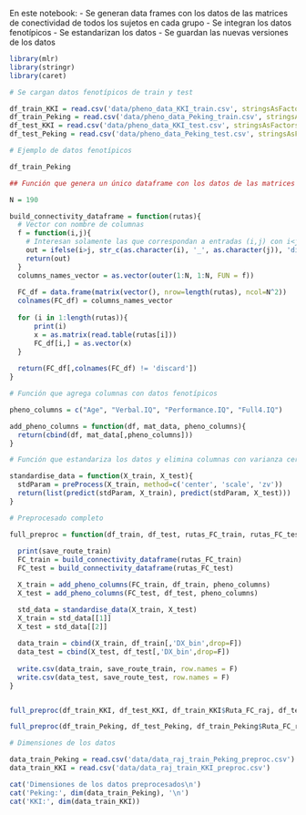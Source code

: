 En este notebook:
- Se generan data frames con los datos de las matrices de conectividad de todos los sujetos en cada grupo
- Se integran los datos fenotípicos 
- Se estandarizan los datos
- Se guardan las nuevas versiones de los datos

```r
library(mlr)
library(stringr)
library(caret)
```


```r
# Se cargan datos fenotípicos de train y test

df_train_KKI = read.csv('data/pheno_data_KKI_train.csv', stringsAsFactors = F)
df_train_Peking = read.csv('data/pheno_data_Peking_train.csv', stringsAsFactors = F)
df_test_KKI = read.csv('data/pheno_data_KKI_test.csv', stringsAsFactors = F)
df_test_Peking = read.csv('data/pheno_data_Peking_test.csv', stringsAsFactors = F)
```


```r
# Ejemplo de datos fenotípicos

df_train_Peking
```


```r
## Función que genera un único dataframe con los datos de las matrices de conectividad de todos los sujetos convertidas a vectores

N = 190

build_connectivity_dataframe = function(rutas){
  # Vector con nombre de columnas
  f = function(i,j){
    # Interesan solamente las que correspondan a entradas (i,j) con i<j ya que las matrices de conectividad son simétricas y con diagonal constante 1.
    out = ifelse(i>j, str_c(as.character(i), '_', as.character(j)), 'discard')
    return(out)
  }
  columns_names_vector = as.vector(outer(1:N, 1:N, FUN = f))
  
  FC_df = data.frame(matrix(vector(), nrow=length(rutas), ncol=N^2))
  colnames(FC_df) = columns_names_vector
  
  for (i in 1:length(rutas)){
      print(i)
      x = as.matrix(read.table(rutas[i]))
      FC_df[i,] = as.vector(x) 
  }
  
  return(FC_df[,colnames(FC_df) != 'discard'])
}
```

```r
# Función que agrega columnas con datos fenotípicos

pheno_columns = c("Age", "Verbal.IQ", "Performance.IQ", "Full4.IQ")

add_pheno_columns = function(df, mat_data, pheno_columns){
  return(cbind(df, mat_data[,pheno_columns]))
}
```

```r
# Función que estandariza los datos y elimina columnas con varianza cero.

standardise_data = function(X_train, X_test){
  stdParam = preProcess(X_train, method=c('center', 'scale', 'zv'))
  return(list(predict(stdParam, X_train), predict(stdParam, X_test)))
}
```


```r
# Preprocesado completo

full_preproc = function(df_train, df_test, rutas_FC_train, rutas_FC_test, pheno_columns, save_route_train, save_route_test){
  
  print(save_route_train)
  FC_train = build_connectivity_dataframe(rutas_FC_train)
  FC_test = build_connectivity_dataframe(rutas_FC_test)

  X_train = add_pheno_columns(FC_train, df_train, pheno_columns)
  X_test = add_pheno_columns(FC_test, df_test, pheno_columns)

  std_data = standardise_data(X_train, X_test)
  X_train = std_data[[1]]
  X_test = std_data[[2]] 
  
  data_train = cbind(X_train, df_train[,'DX_bin',drop=F])
  data_test = cbind(X_test, df_test[,'DX_bin',drop=F])
  
  write.csv(data_train, save_route_train, row.names = F)
  write.csv(data_test, save_route_test, row.names = F)
}


full_preproc(df_train_KKI, df_test_KKI, df_train_KKI$Ruta_FC_raj, df_test_KKI$Ruta_FC_raj, pheno_columns, 'data/data_raj_train_KKI_preproc.csv', 'data/data_raj_test_KKI_preproc.csv')

full_preproc(df_train_Peking, df_test_Peking, df_train_Peking$Ruta_FC_raj, df_test_Peking$Ruta_FC_raj, pheno_columns, 'data/data_raj_train_Peking_preproc.csv', 'data/data_raj_test_Peking_preproc.csv')
```

```r
# Dimensiones de los datos

data_train_Peking = read.csv('data/data_raj_train_Peking_preproc.csv')
data_train_KKI = read.csv('data/data_raj_train_KKI_preproc.csv')

cat('Dimensiones de los datos preprocesados\n')
cat('Peking:', dim(data_train_Peking), '\n')
cat('KKI:', dim(data_train_KKI))
```
